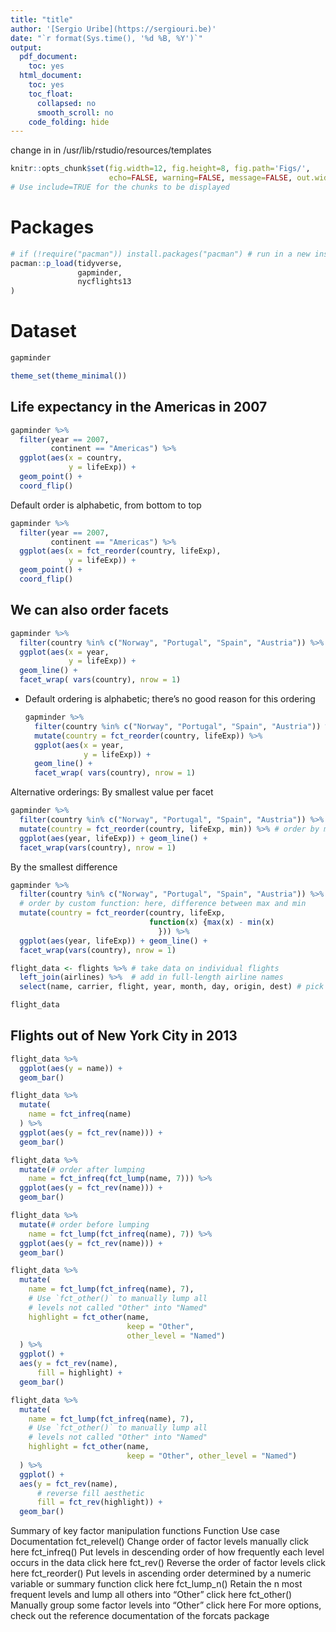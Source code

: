 ```yaml
---
title: "title"
author: '[Sergio Uribe](https://sergiouri.be)'
date: "`r format(Sys.time(), '%d %B, %Y')`"
output:
  pdf_document:
    toc: yes
  html_document:
    toc: yes
    toc_float:
      collapsed: no
      smooth_scroll: no
    code_folding: hide
---
```


change in in /usr/lib/rstudio/resources/templates

```r
knitr::opts_chunk$set(fig.width=12, fig.height=8, fig.path='Figs/',
                      echo=FALSE, warning=FALSE, message=FALSE, out.width="75%")
# Use include=TRUE for the chunks to be displayed
```

# Packages

```r
# if (!require("pacman")) install.packages("pacman") # run in a new installation
pacman::p_load(tidyverse, 
               gapminder, 
               nycflights13
)
```

# Dataset

```r
gapminder
```

```r
theme_set(theme_minimal())
```

## Life expectancy in the Americas in 2007

```r
gapminder %>%
  filter(year == 2007,
         continent == "Americas") %>%
  ggplot(aes(x = country, 
             y = lifeExp)) +
  geom_point() + 
  coord_flip()
```

Default order is alphabetic, from bottom to top

```r
gapminder %>%
  filter(year == 2007,
         continent == "Americas") %>%
  ggplot(aes(x = fct_reorder(country, lifeExp), 
             y = lifeExp)) +
  geom_point() + 
  coord_flip()
```

## We can also order facets

```r
gapminder %>%
  filter(country %in% c("Norway", "Portugal", "Spain", "Austria")) %>%
  ggplot(aes(x = year, 
             y = lifeExp)) + 
  geom_line() +
  facet_wrap( vars(country), nrow = 1)

```

-   Default ordering is alphabetic; there's no good reason for this ordering

    ```r
    gapminder %>%
      filter(country %in% c("Norway", "Portugal", "Spain", "Austria")) %>%
      mutate(country = fct_reorder(country, lifeExp)) %>% 
      ggplot(aes(x = year,  
                 y = lifeExp)) + 
      geom_line() +
      facet_wrap( vars(country), nrow = 1)
    ```

Alternative orderings: By smallest value per facet

```r

gapminder %>%
  filter(country %in% c("Norway", "Portugal", "Spain", "Austria")) %>%
  mutate(country = fct_reorder(country, lifeExp, min)) %>% # order by minimum
  ggplot(aes(year, lifeExp)) + geom_line() +
  facet_wrap(vars(country), nrow = 1)
```

By the smallest difference

```r
gapminder %>%
  filter(country %in% c("Norway", "Portugal", "Spain", "Austria")) %>%
  # order by custom function: here, difference between max and min
  mutate(country = fct_reorder(country, lifeExp, 
                               function(x) {max(x) - min(x)
                                 })) %>%
  ggplot(aes(year, lifeExp)) + geom_line() +
  facet_wrap(vars(country), nrow = 1)
```

```r

flight_data <- flights %>% # take data on individual flights
  left_join(airlines) %>%  # add in full-length airline names
  select(name, carrier, flight, year, month, day, origin, dest) # pick columns of interest
```

```r
flight_data
```

## Flights out of New York City in 2013

```r
flight_data %>%
  ggplot(aes(y = name)) + 
  geom_bar()
```

```r
flight_data %>%
  mutate(
    name = fct_infreq(name)
  ) %>%
  ggplot(aes(y = fct_rev(name))) + 
  geom_bar()
```

```r
flight_data %>%
  mutate(# order after lumping
    name = fct_infreq(fct_lump(name, 7))) %>%
  ggplot(aes(y = fct_rev(name))) +
  geom_bar()
```

```r

flight_data %>%
  mutate(# order before lumping
    name = fct_lump(fct_infreq(name), 7)) %>%
  ggplot(aes(y = fct_rev(name))) +
  geom_bar()
```

```r
flight_data %>%
  mutate(
    name = fct_lump(fct_infreq(name), 7),
    # Use `fct_other()` to manually lump all
    # levels not called "Other" into "Named"
    highlight = fct_other(name,
                          keep = "Other", 
                          other_level = "Named")
  ) %>%
  ggplot() +
  aes(y = fct_rev(name),
      fill = highlight) +
  geom_bar()
```
```r
flight_data %>%
  mutate(
    name = fct_lump(fct_infreq(name), 7),
    # Use `fct_other()` to manually lump all
    # levels not called "Other" into "Named"
    highlight = fct_other(name,
                          keep = "Other", other_level = "Named")
  ) %>%
  ggplot() +
  aes(y = fct_rev(name),
      # reverse fill aesthetic
      fill = fct_rev(highlight)) +
  geom_bar()
```

Summary of key factor manipulation functions
Function	Use case	Documentation
fct_relevel()	Change order of factor levels manually	click here
fct_infreq()	Put levels in descending order of how frequently each level occurs in the data	click here
fct_rev()	Reverse the order of factor levels	click here
fct_reorder()	Put levels in ascending order determined by a numeric variable or summary function	click here
fct_lump_n()	Retain the n most frequent levels and lump all others into "Other"	click here
fct_other()	Manually group some factor levels into "Other"	click here
For more options, check out the reference documentation of the forcats package